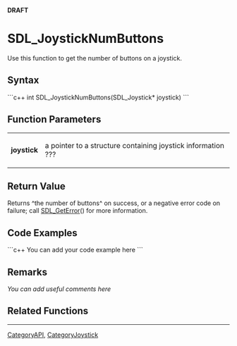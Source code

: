<!-- pragma section-numbers off -->
<!-- pragma disable-camelcase -->
'''DRAFT'''

= SDL_JoystickNumButtons =
Use this function to get the number of buttons on a joystick.


== Syntax ==
```c++
int SDL_JoystickNumButtons(SDL_Joystick* joystick)
```

== Function Parameters ==
{|
|'''joystick'''
|a pointer to a structure containing joystick information ???
|}

== Return Value ==
Returns ^the number of buttons^ on success, or a negative error code on failure; call [[SDL_GetError]]() for more information.

== Code Examples ==
```c++
You can add your code example here
```

== Remarks ==
''You can add useful comments here''

== Related Functions ==

----
[[CategoryAPI]], [[CategoryJoystick]]
